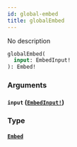 ```yaml
---
id: global-embed
title: globalEmbed
---
```


No description

```graphql
globalEmbed(
  input: EmbedInput!
): Embed!

```

### Arguments

#### `input` ([`EmbedInput!`](/graphql/inputs/embed-input))

### Type

#### [`Embed`](/graphql/objects/embed)
